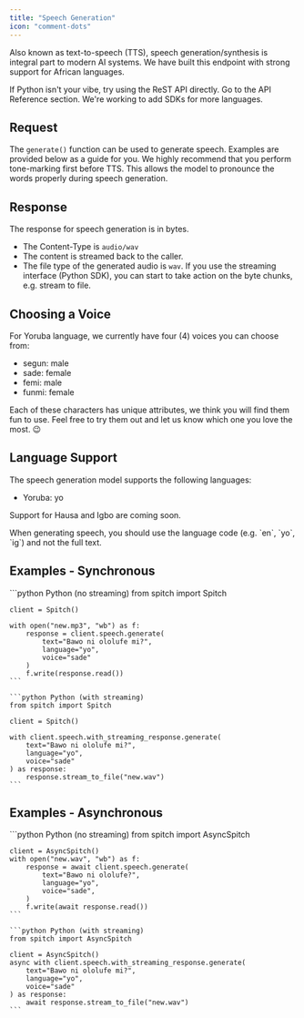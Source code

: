 ```yaml
---
title: "Speech Generation"
icon: "comment-dots"
---
```


Also known as text-to-speech (TTS), speech generation/synthesis is integral part to modern AI systems. We have built this endpoint with strong support for African languages.

<Tip>
    If Python isn't your vibe, try using the ReST API directly. Go to the API Reference section.
    We're working to add SDKs for more languages.
</Tip>

## Request
The `generate()` function can be used to generate speech. Examples are provided below as a guide for you.
<Info>
    We highly recommend that you perform tone-marking first before TTS. This allows the model to pronounce the words properly during speech generation.
</Info>

## Response
The response for speech generation is in bytes.
* The Content-Type is `audio/wav`
* The content is streamed back to the caller.
* The file type of the generated audio is `wav`.
If you use the streaming interface (Python SDK), you can start to take action on the byte chunks, e.g. stream to file.

## Choosing a Voice
For Yoruba language, we currently have four (4) voices you can choose from:
* segun: male
* sade: female
* femi: male
* funmi: female

Each of these characters has unique attributes, we think you will find them fun to use. Feel free to try them out and let us know which one you love the most. 😉

## Language Support
The speech generation model supports the following languages:
- Yoruba: yo

Support for Hausa and Igbo are coming soon.

<Note>
    When generating speech, you should use the language code (e.g. `en`, `yo`, `ig`) and not the full text.
</Note>

## Examples - Synchronous
<CodeGroup>
    ```python Python (no streaming)
    from spitch import Spitch

    client = Spitch()

    with open("new.mp3", "wb") as f:
        response = client.speech.generate(
            text="Bawo ni ololufe mi?",
            language="yo",
            voice="sade"
        )
        f.write(response.read())
    ```

    ```python Python (with streaming)
    from spitch import Spitch

    client = Spitch()

    with client.speech.with_streaming_response.generate(
        text="Bawo ni ololufe mi?",
        language="yo",
        voice="sade"
    ) as response:
        response.stream_to_file("new.wav")
    ```
</CodeGroup>


## Examples - Asynchronous
<CodeGroup>
    ```python Python (no streaming)
    from spitch import AsyncSpitch

    client = AsyncSpitch()
    with open("new.wav", "wb") as f:
        response = await client.speech.generate(
            text="Bawo ni ololufe?",
            language="yo",
            voice="sade",
        )
        f.write(await response.read())
    ```

    ```python Python (with streaming)
    from spitch import AsyncSpitch

    client = AsyncSpitch()
    async with client.speech.with_streaming_response.generate(
        text="Bawo ni ololufe mi?",
        language="yo",
        voice="sade"
    ) as response:
        await response.stream_to_file("new.wav")
    ```
</CodeGroup>
